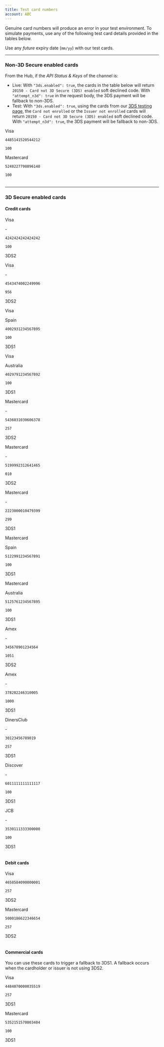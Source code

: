 ```yaml
---
title: Test card numbers
account: ABC
---
```


Genuine card numbers will produce an error in your test environment. To simulate payments, use any of the following test card details provided in the tables below.

<TipBox variant="info" title="Expiry date">

Use any _future_ expiry date (`mm/yy`) with our test cards.

</TipBox>

---

### Non-3D Secure enabled cards

From the Hub, if the _API Status & Keys_ of the channel is:
* Live: With `"3ds.enabled": true`, the cards in the table below will return `20150 - Card not 3D Secure (3DS) enabled` soft declined code. With `"attempt_n3d": true` in the request body, the 3DS payment will be fallback to non-3DS.
* Test: With `"3ds.enabled": true`, using the cards from our [3DS testing page](/testing/3d-secure-testing), the `Card not enrolled` or the `Issuer not enrolled` cards will return `20150 - Card not 3D Secure (3DS) enabled` soft declined code. 
With `"attempt_n3d": true`, the 3DS payment will be fallback to non-3DS.

<Table>
<TableHead headers={['Card type', 'Number', 'CVV']} />
<TableBody>
<TableRow>
<TableCell>

Visa

</TableCell>
<TableCell>

`4485141520544212`

</TableCell>
<TableCell>

`100`

</TableCell>
</TableRow>
<TableRow>
<TableCell>

Mastercard

</TableCell>
<TableCell>

`5248227798896148`

</TableCell>
<TableCell>

`100`

</TableCell>
</TableRow>
</TableBody>
</Table>

---

### 3D Secure enabled cards

#### Credit cards

<Table>
<TableHead headers={['Card type', 'Issuing country', 'Number', 'CVV', '3D Secure version supported']} sizes={['auto', 'auto', '30%', 'auto', 'auto']}/>
<TableBody>
<TableRow>
<TableCell>

Visa

</TableCell>
<TableCell>

\-

</TableCell>
<TableCell isNoWrap>

`4242424242424242`

</TableCell>
<TableCell>

`100`

</TableCell>
<TableCell>

3DS2

</TableCell>
</TableRow>
<TableRow>
<TableCell>

Visa

</TableCell>
<TableCell>

\-

</TableCell>
<TableCell>

`4543474002249996`

</TableCell>
<TableCell>

`956`

</TableCell>
<TableCell>

3DS2

</TableCell>
</TableRow>
<TableRow>
<TableCell>

Visa

</TableCell>
<TableCell>

Spain

</TableCell>
<TableCell>

`4002931234567895`

</TableCell>
<TableCell>

`100`

</TableCell>
<TableCell>

3DS1

</TableCell>
</TableRow>
<TableRow>
<TableCell>

Visa

</TableCell>
<TableCell>

Australia

</TableCell>
<TableCell>

`4029791234567892`

</TableCell>
<TableCell>

`100`

</TableCell>
<TableCell>

3DS1

</TableCell>
</TableRow>
<TableRow>
<TableCell>

Mastercard

</TableCell>
<TableCell>

\-

</TableCell>
<TableCell>

`5436031030606378`

</TableCell>
<TableCell>

`257`

</TableCell>
<TableCell>

3DS2

</TableCell>
</TableRow>
<TableRow>
<TableCell>

Mastercard

</TableCell>
<TableCell>

\-

</TableCell>
<TableCell>

`5199992312641465`

</TableCell>
<TableCell>

`010`

</TableCell>
<TableCell>

3DS2

</TableCell>
</TableRow>
<TableRow>
<TableCell>

Mastercard

</TableCell>
<TableCell>

\-

</TableCell>
<TableCell>

`2223000010479399`

</TableCell>
<TableCell>

`299`

</TableCell>
<TableCell>

3DS1

</TableCell>
</TableRow>
<TableRow>
<TableCell>

Mastercard

</TableCell>
<TableCell>

Spain

</TableCell>
<TableCell>

`5122991234567891`

</TableCell>
<TableCell>

`100`

</TableCell>
<TableCell>

3DS1

</TableCell>
</TableRow>
<TableRow>
<TableCell>

Mastercard

</TableCell>
<TableCell>

Australia

</TableCell>
<TableCell>

`5125761234567895`

</TableCell>
<TableCell>

`100`

</TableCell>
<TableCell>

3DS1

</TableCell>
</TableRow>
<TableRow>
<TableCell>

Amex

</TableCell>
<TableCell>

\-

</TableCell>
<TableCell>

`345678901234564`

</TableCell>
<TableCell>

`1051`

</TableCell>
<TableCell>

3DS2

</TableCell>
</TableRow>
<TableRow>
<TableCell>

Amex

</TableCell>
<TableCell>

\-

</TableCell>
<TableCell>

`378282246310005`

</TableCell>
<TableCell>

`1000`

</TableCell>
<TableCell>

3DS1

</TableCell>
</TableRow>
<TableRow>
<TableCell>

DinersClub

</TableCell>
<TableCell>

\-

</TableCell>
<TableCell>

`30123456789019`

</TableCell>
<TableCell>

`257`

</TableCell>
<TableCell>

3DS1

</TableCell>
</TableRow>
<TableRow>
<TableCell>

Discover

</TableCell>
<TableCell>

\-

</TableCell>
<TableCell>

`6011111111111117`

</TableCell>
<TableCell>

`100`

</TableCell>
<TableCell>

3DS1

</TableCell>
</TableRow>
<TableRow>
<TableCell>

JCB

</TableCell>
<TableCell>

\-

</TableCell>
<TableCell>

`3530111333300000`

</TableCell>
<TableCell>

`100`

</TableCell>
<TableCell>

3DS1

</TableCell>
</TableRow>
</TableBody>
</Table>

#### Debit cards

<Table>
<TableHead headers={['Card type', 'Number', 'CVV', '3D Secure version supported']} sizes={['auto', '30%', 'auto', 'auto']} />
<TableBody>
<TableRow>
<TableCell>

Visa

</TableCell>
<TableCell isNoWrap>

`4658584090000001`

</TableCell>
<TableCell>

`257`

</TableCell>
<TableCell>

3DS2

</TableCell>
</TableRow>
<TableRow>
<TableCell>

Mastercard

</TableCell>
<TableCell>

`5000186622346654`

</TableCell>
<TableCell>

`257`

</TableCell>
<TableCell>

3DS2

</TableCell>
</TableRow>
</TableBody>
</Table>

#### Commercial cards

You can use these cards to trigger a fallback to 3DS1. A fallback occurs when the cardholder or issuer is not using 3DS2.

<Table>
<TableHead headers={['Card type', 'Number', 'CVV', '3D Secure version supported']} sizes={['auto', '30%', 'auto', 'auto']} />
<TableBody>
<TableRow>
<TableCell>

Visa

</TableCell>
<TableCell isNoWrap>

`4484070000035519`

</TableCell>
<TableCell>

`257`

</TableCell>
<TableCell>

3DS1

</TableCell>
</TableRow>
<TableRow>
<TableCell>

Mastercard

</TableCell>
<TableCell>

`5352151570003404`

</TableCell>
<TableCell>

`100`

</TableCell>
<TableCell>

3DS1

</TableCell>
</TableRow>
</TableBody>
</Table>

